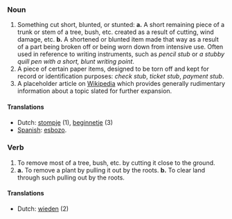 ===Noun===
# Something cut short, blunted, or stunted:  '''a.''' A short remaining piece of a trunk or stem of a tree, bush, etc. created as a result of cutting, wind damage, etc.  '''b.''' A shortened or blunted item made that way as a result of a part being broken off or being worn down from intensive use.  Often used in reference to writing instruments, such as ''pencil stub'' or ''a stubby quill pen with a short, blunt writing point''.
# A piece of certain paper items, designed to be torn off and kept for record or identification purposes:  ''check stub'', ''ticket stub'', ''payment stub''.
# A placeholder article on [[Wikipedia]] which provides generally rudimentary information about a topic slated for further expansion. <!-- should probably come last :) -->

====Translations====
* Dutch: [[stompje]] (1), [[beginnetje]] (3)
* [[Spanish]]: [[w:es:esbozo|esbozo]].
===Verb===
# To remove most of a tree, bush, etc. by cutting it close to the ground.
# '''a.''' To remove a plant by pulling it out by the roots.  '''b.''' To clear land through such pulling out by the roots.

====Translations====
* Dutch: [[wieden]] (2)